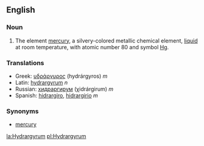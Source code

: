 ==English==
===Noun===
#The element [[mercury]], a silvery-colored metallic chemical element, [[liquid]] at room temperature, with atomic number 80 and symbol [[Hg]].

===Translations===
*Greek: [[υδράργυρος]] (hydrárgyros) ''m''
*Latin: [[hydrargyrum]] ''n''
*Russian: [[хидраргирум]] (χidrárgirum) ''m''
*Spanish: [[hidrargiro]], [[hidrargirio]] ''m''

===Synonyms===
*[[mercury]]

[[la:Hydrargyrum]]
[[pl:Hydrargyrum]]